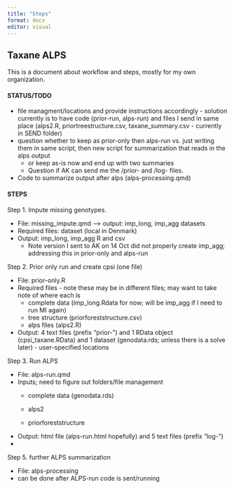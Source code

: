 ```yaml
---
title: "Steps"
format: docx
editor: visual
---
```


## Taxane ALPS

This is a document about workflow and steps, mostly for my own organization.

#### STATUS/TODO

-   file managment/locations and provide instructions accordingly - solution currently is to have code (prior-run, alps-run) and files I send in same place (alps2.R, priortreestructure.csv, taxane_summary.csv - currently in SEND folder)
-   question whether to keep as prior-only then alps-run vs. just writing them in same script, then new script for summarization that reads in the alps output
    -   or keep as-is now and end up with two summaries
    -   Question if AK can send me the /prior- and /log- files.
-   Code to summarize output after alps (alps-processing.qmd)

#### STEPS

Step 1. Impute missing genotypes.

-   File: missing_impute.qmd --\> output: imp_long, imp_agg datasets
-   Required files: dataset (local in Denmark)
-   Output: imp_long, imp_agg R and csv
    -   Note version I sent to AK on 14 Oct did not properly create imp_agg; addressing this in prior-only and alps-run

Step 2. Prior only run and create cpsi (one file)

-   File: prior-only.R
-   Required files - note these may be in different files; may want to take note of where each is
    -   complete data (imp_long.Rdata for now; will be imp_agg if I need to run MI again)
    -   tree structure (priorforeststructure.csv)
    -   alps files (alps2.R)
-   Output: 4 text files (prefix "prior-") and 1 RData object (cpsi_taxane.RData) and 1 dataset (genodata.rds; unless there is a solve later) - user-specified locations

Step 3. Run ALPS

-   File: alps-run.qmd
-   Inputs; need to figure out folders/file management
    -   complete data (genodata.rds)

    -   alps2

    -   priorforeststructure
-   Output: html file (alps-run.html hopefully) and 5 text files (prefix "log-")
-   

Step 5. further ALPS summarization

-   File: alps-processing
-   can be done after ALPS-run code is sent/running

### 
